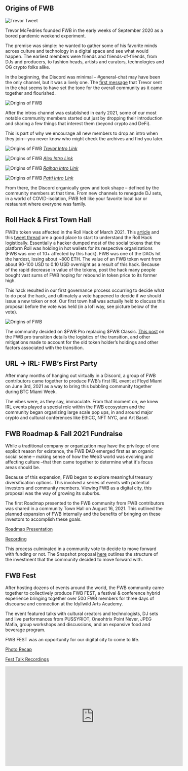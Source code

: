 ## Origins of FWB

![Trevor Tweet](https://github.com/friends-with-benefits/fwb-wiki/blob/main/public/Community%20Highlights%201.png?raw=true)

Trevor McFedries founded FWB in the early weeks of September 2020 as a bored pandemic weekend experiment. 

The premise was simple: he wanted to gather some of his favorite minds across culture and technology in a digital space and see what would happen. The earliest members were friends and friends-of-friends, from DJs and producers, to fashion heads, artists and curators, technologies and OG crypto folks alike.

In the beginning, the Discord was minimal – #general-chat may have been the only channel, but it was a lively one. The [first message](https://discord.com/channels/749418486874243212/749443579499511860/750981869348061234) that Trevor sent in the chat seems to have set the tone for the overall community as it came together and flourished.

![Origins of FWB](https://github.com/friends-with-benefits/fwb-wiki/blob/main/public/Community%20Highlights%202.png?raw=true)

After the intros channel was established in early 2021, some of our most notable community members started out just by dropping their introduction and sharing a few things that interest them (beyond crypto and DeFi). 

This is part of why we encourage all new members to drop an intro when they join—you never know who might check the archives and find you later.

![Origins of FWB](https://github.com/friends-with-benefits/fwb-wiki/blob/main/public/Community%20Highlights%203.png?raw=true)
[*Trevor Intro Link*](https://discord.com/channels/749418486874243212/749443579499511860/752944206007500850)

![Origins of FWB](https://github.com/friends-with-benefits/fwb-wiki/blob/main/public/Community%20Highlights%204.png?raw=true)
[*Alex Intro Link*](https://discord.com/channels/749418486874243212/765633590926245959/814391677695033355)

![Origins of FWB](https://github.com/friends-with-benefits/fwb-wiki/blob/main/public/Community%20Highlights%205.png?raw=true)
[*Raihan Intro Link*](https://discord.com/channels/749418486874243212/749443579499511860/755293125739806741)

![Origins of FWB](https://github.com/friends-with-benefits/fwb-wiki/blob/main/public/Community%20Highlights%206.png?raw=true)
[*Patti Intro Link*](https://discord.com/channels/749418486874243212/765633590926245959/812748388268507146)

From there, the Discord organically grew and took shape – defined by the community members at that time. From new channels to renegade DJ sets, in a world of COVID-isolation, FWB felt like your favorite local bar or restaurant where everyone was family. 

## Roll Hack & First Town Hall 

FWB’s token was affected in the Roll Hack of March 2021. This [article](https://thedefiant.io/social-tokens-get-rolled-on) and this [tweet thread](https://twitter.com/FrankResearcher/status/1371039886657085445?ref_src=twsrc%5Etfw) are a good place to start to understand the Roll Hack logistically. Essentially a hacker dumped most of the social tokens that the platform Roll was holding in hot wallets for its respective organizations (FWB was one of 10+ affected by this hack). FWB was one of the DAOs hit the hardest, losing about ~800 ETH. The value of an FWB token went from about 90-100 USD to 0.10 USD overnight as a result of this hack. Because of the rapid decrease in value of the tokens, post the hack many people bought vast sums of FWB hoping for rebound in token price to its former high. 

This hack resulted in our first governance process occurring to decide what to do post the hack, and ultimately a vote happened to decide if we should issue a new token or not. Our first town hall was actually held to discuss this proposal before the vote was held (in a lofi way, see picture below of the vote). 

![Origins of FWB](https://github.com/friends-with-benefits/fwb-wiki/blob/main/public/Roll%20Hack%201.png?raw=true) 

The community decided on $FWB Pro replacing $FWB Classic. [This post](https://medium.com/friends-with-benefits/introducing-fwb-pro-313d62183678) on the FWB pro transition details the logistics of the transition, and other mitigations made to account for the old token holder’s holdings and other factors associated with the transition. 

## URL → IRL: FWB’s First Party

After many months of hanging out virtually in a Discord, a group of FWB contributors came together to produce FWB’s first IRL event at Floyd Miami on June 3rd, 2021 as a way to bring this bubbling community together during BTC Miami Week. 

The vibes were, as they say, immaculate. From that moment on, we knew IRL events played a special role within the FWB ecosystem and the community began organizing large scale pop ups, in and around major crypto and cultural conferences like EthCC, NFT NYC, and Art Basel. 

## FWB Roadmap & Fall 2021 Fundraise

While a traditional company or organization may have the privilege of one explicit reason for existence, the FWB DAO emerged first as an organic social scene – making sense of how the Web3 world was evolving and affecting culture –that then came together to determine what it's focus areas should be. 

Because of this expansion, FWB began to explore meaningful treasury diversification options. This involved a series of events with potential investors and community members. Viewing FWB as a digital city, this proposal was the way of growing its suburbs.

The first Roadmap presented to the FWB community from FWB contributors was shared in a community Town Hall on August 16, 2021. This outlined the planned expansion of FWB internally and the benefits of bringing on these investors to accomplish these goals. 

[Roadmap Presentation](https://drive.google.com/file/d/1BIYVM-rQ7VJP43eVlc2G2Kd2k_zQNT1z/view?usp=sharing) 

[Recording](https://drive.google.com/file/d/1o-5cVkK35kuFHcJYDiMMfIMeG0YgS1vB/view)   

This process culminated in a community vote to decide to move forward with funding or not. The Snapshot proposal [here](https://snapshot.org/#/friendswithbenefits.eth/proposal/QmUFFkMER4R54dnBRJXL3WTLsktfUTK8KrdTwBbZmRTjSn) outlines the structure of the investment that the community decided to move forward with. 

## FWB Fest

After hosting dozens of events around the world, the FWB community came together to collectively produce FWB FEST, a festival & conference hybrid experience bringing together over 500 FWB members for three days of discourse and connection at the Idyllwild Arts Academy.  

The event featured talks with cultural creators and technologists, DJ sets and live performances from PUSSYRIOT, Oneohtrix Point Never, JPEG Mafia, group workshops and discussions, and an expansive food and beverage program. 

FWB FEST was an opportunity for our digital city to come to life. 

[Photo Recap](https://gatekeep.it/16168fd0d7/recap) 

[Fest Talk Recordings](https://vibe.fwb.help/)

<iframe width="560" height="315" src="https://www.youtube.com/embed/MmifS5T0yt0" title="YouTube video player" frameborder="0" allow="accelerometer; autoplay; clipboard-write; encrypted-media; gyroscope; picture-in-picture" allowfullscreen></iframe> 
